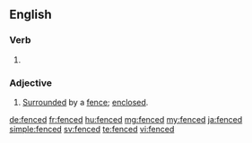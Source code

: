 ==English==

===Verb===
{{head|en}}

# {{past participle of|fence|lang=en}}

===Adjective===
{{en-adj}}
# [[surrounded|Surrounded]] by a [[fence]]; [[enclosed]].

[[de:fenced]]
[[fr:fenced]]
[[hu:fenced]]
[[mg:fenced]]
[[my:fenced]]
[[ja:fenced]]
[[simple:fenced]]
[[sv:fenced]]
[[te:fenced]]
[[vi:fenced]]